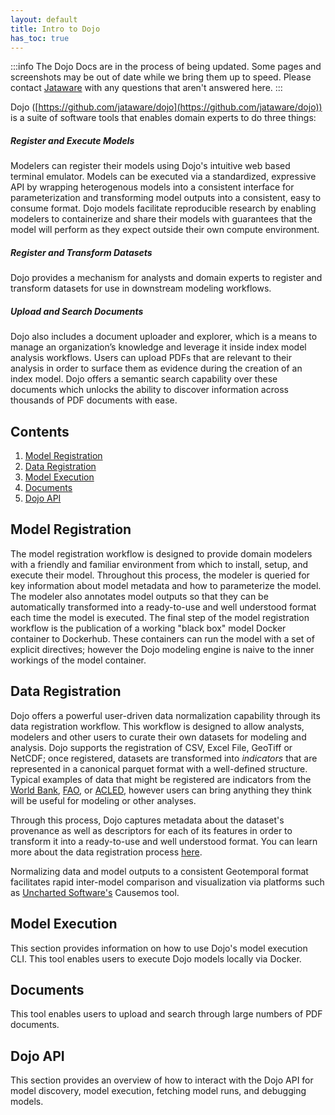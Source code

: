 ```yaml
---
layout: default
title: Intro to Dojo
has_toc: true
---
```



<CenteredImage width="300px" file="Dojo_Logo_profile.png" />

:::info
The Dojo Docs are in the process of being updated. Some pages and screenshots may be out of date while we bring them up to speed. Please contact [Jataware](mailto:dojo@jataware.com) with any questions that aren't answered here.
:::

Dojo ([https://github.com/jataware/dojo](https://github.com/jataware/dojo)) is a suite of software tools that enables domain experts to do three things:

##### Register and Execute Models

Modelers can register their models using Dojo's intuitive web based terminal emulator. Models can be executed via a standardized, expressive API by wrapping heterogenous models into a consistent interface for parameterization and transforming model outputs into a consistent, easy to consume format. Dojo models facilitate reproducible research by enabling modelers to containerize and share their models with guarantees that the model will perform as they expect outside their own compute environment.

##### Register and Transform Datasets

Dojo provides a mechanism for analysts and domain experts to register and transform datasets for use in downstream modeling workflows.

##### Upload and Search Documents

Dojo also includes a document uploader and explorer, which is a means to manage an organization’s knowledge and leverage it inside index model analysis workflows. Users can upload PDFs that are relevant to their analysis in order to surface them as evidence during the creation of an index model. Dojo offers a semantic search capability over these documents which unlocks the ability to discover information across thousands of PDF documents with ease.

<CenteredImage width="700px" file="landing-page.png" title="Dojo Landing Page" />

## Contents

1. [Model Registration](./model-registration.md)
2. [Data Registration](./data-registration.mdx)
3. [Model Execution](./model-execution.md)
4. [Documents](./documents)
5. [Dojo API](./dojo-api.md)

## Model Registration

The model registration workflow is designed to provide domain modelers with a friendly and familiar environment from which to install, setup, and execute their model. Throughout this process, the modeler is queried for key information about model metadata and how to parameterize the model. The modeler also annotates model outputs so that they can be automatically transformed into a ready-to-use and well understood format each time the model is executed. The final step of the model registration workflow is the publication of a working "black box" model Docker container to Dockerhub. These containers can run the model with a set of explicit directives; however the Dojo modeling engine is naive to the inner workings of the model container. 

<CenteredImage width="700px" file="containerization_environment_medium.png" title="Dojo Containerization Environment" />

## Data Registration

 Dojo offers a powerful user-driven data normalization capability through its data registration workflow. This workflow is designed to allow analysts, modelers and other users to curate their own datasets for modeling and analysis. Dojo supports the registration of CSV, Excel File, GeoTiff or NetCDF; once registered, datasets are transformed into _indicators_ that are represented in a canonical parquet format with a well-defined structure. Typical examples of data that might be registered are indicators from the [World Bank](https://data.worldbank.org/), [FAO](http://www.fao.org/statistics/en/), or [ACLED](https://acleddata.com/), however users can bring anything they think will be useful for modeling or other analyses. 

Through this process, Dojo captures metadata about the dataset's provenance as well as descriptors for each of its features in order to transform it into a ready-to-use and well understood format. You can learn more about the data registration process [here](./data-registration.html).

Normalizing data and model outputs to a consistent Geotemporal format facilitates rapid inter-model comparison and visualization via platforms such as [Uncharted Software's](https://uncharted.software/) Causemos tool.

<CenteredImage width="500px" file="causemos_viz.png" title="Uncharted's Causemos Platform" />

## Model Execution

This section provides information on how to use Dojo's model execution CLI. This tool enables users to execute Dojo models locally via Docker.

## Documents

This tool enables users to upload and search through large numbers of PDF documents.

## Dojo API

This section provides an overview of how to interact with the Dojo API for model discovery, model execution, fetching model runs, and debugging models.